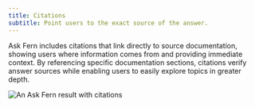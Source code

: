 ```yaml
---
title: Citations
subtitle: Point users to the exact source of the answer. 
---
```


Ask Fern includes citations that link directly to source documentation, showing users where information comes from and providing immediate context. By referencing specific documentation sections, citations verify answer sources while enabling users to easily explore topics in greater depth.

<Frame>
<img src="../assets/citations.png" alt="An Ask Fern result with citations" />
</Frame>

